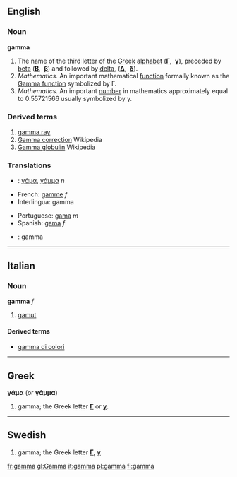 {{letter_disp1|beta|[[image:Greek_uc_gamma.png|33px]][[image:Greek_lc_gamma.png|28px]] |delta|Greek|γάμα|}}

==English==

===Noun===
'''gamma'''
# The name of the third letter of the [[Greek]] [[alphabet]] ('''[[Γ]]''', &nbsp;'''[[γ]]'''), preceded by [[beta]] ('''[[Β]]''', &nbsp;'''[[β]]''') and followed by [[delta]], ('''[[Δ]]''', &nbsp;'''[[δ]]''').
# ''Mathematics.'' An important mathematical [[function]] formally known as the [[w:Gamma function|Gamma function]] symbolized by Γ.
# ''Mathematics.'' An important [[number]] in mathematics approximately equal to 0.55721566 usually symbolized by γ.

===Derived terms===
# [[gamma ray]]
# [[w:Gamma correction|Gamma correction]] Wikipedia
# [[w:Gamma globulin|Gamma globulin]] Wikipedia

===Translations===
{{top}}
*{{el}}: [[γάμα]], [[γάμμα]] ''n'' 
*French: [[gamme]] ''f''
*Interlingua: gamma
{{mid}}
*Portuguese: [[gama]] ''m''
*Spanish: [[gama]] ''f''
*{{sv}}: gamma
{{bottom}}
----

==Italian==
===Noun===
'''gamma''' ''f''
# [[gamut]]

====Derived terms====
*[[gamma di colori]]<!-- only if it's a set-phrase -->

----

==Greek==
'''γάμα''' (or '''γάμμα''')

# gamma; the Greek letter '''[[Γ]]''' or '''[[γ]]'''.

----

==Swedish==
#gamma; the Greek letter '''[[Γ]]''', '''[[γ]]'''

[[fr:gamma]]
[[gl:Gamma]]
[[it:gamma]]
[[pl:gamma]]
[[fi:gamma]]